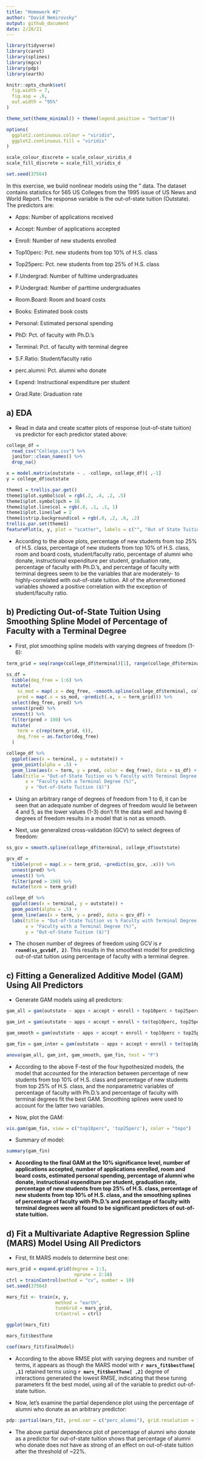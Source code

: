```yaml
---
title: "Homework #2"
author: "David Nemirovsky"
output: github_document
date: 2/28/21
--- 
```


```r
library(tidyverse)
library(caret) 
library(splines)
library(mgcv)
library(pdp)
library(earth)

knitr::opts_chunk$set(
  fig.width = 7,
  fig.asp = .6,
  out.width = "95%"
)

theme_set(theme_minimal() + theme(legend.position = "bottom"))

options(
  ggplot2.continuous.colour = "viridis",
  ggplot2.continuous.fill = "viridis"
)

scale_colour_discrete = scale_colour_viridis_d
scale_fill_discrete = scale_fill_viridis_d

set.seed(37564)
```

In this exercise, we build nonlinear models using the \College" data. The dataset contains statistics for 565 US Colleges from the 1995 issue of US News and World Report. The response variable is the out-of-state tuition (Outstate). The predictors are:

+ Apps: Number of applications received

+ Accept: Number of applications accepted

+ Enroll: Number of new students enrolled

+ Top10perc: Pct. new students from top 10% of H.S. class

+ Top25perc: Pct. new students from top 25% of H.S. class

+ F.Undergrad: Number of fulltime undergraduates

+ P.Undergrad: Number of parttime undergraduates

+ Room.Board: Room and board costs

+ Books: Estimated book costs

+ Personal: Estimated personal spending

+ PhD: Pct. of faculty with Ph.D.'s

+ Terminal: Pct. of faculty with terminal degree

+ S.F.Ratio: Student/faculty ratio

+ perc.alumni: Pct. alumni who donate

+ Expend: Instructional expenditure per student

+ Grad.Rate: Graduation rate

## **a) EDA**

+ Read in data and create scatter plots of response (out-of-state tuition) vs predictor for each predictor stated above:

```r
college_df = 
  read_csv("College.csv") %>% 
  janitor::clean_names() %>% 
  drop_na()

x = model.matrix(outstate ~ . -college, college_df)[ ,-1]
y = college_df$outstate

theme1 = trellis.par.get()
theme1$plot.symbol$col = rgb(.2, .4, .2, .5)
theme1$plot.symbol$pch = 16
theme1$plot.line$col = rgb(.8, .1, .1, 1)
theme1$plot.line$lwd = 2
theme1$strip.background$col = rgb(.0, .2, .6, .2)
trellis.par.set(theme1)
featurePlot(x, y, plot = "scatter", labels = c("", "Out of State Tuition"), type = c("p"), layout = c(4, 2))
```

+ According to the above plots, percentage of new students from top 25% of H.S. class, percentage of new students from top 10% of H.S. class, room and board costs, student/faculty ratio, percentage of alumni who donate, instructional expenditure per student, graduation rate, percentage of faculty with Ph.D.’s, and percentage of faculty with terminal degrees seem to be the variables that are moderately- to highly-correlated with out-of-state tuition. All of the aforementioned variables showed a positive correlation with the exception of student/faculty ratio.

## **b) Predicting Out-of-State Tuition Using Smoothing Spline Model of Percentage of Faculty with a Terminal Degree**

+ First, plot smoothing spline models with varying degrees of freedom (1-6):

```r
term_grid = seq(range(college_df$terminal)[1], range(college_df$terminal)[2])

ss_df = 
  tibble(deg_free = 1:6) %>% 
  mutate(
    ss_mod = map(.x = deg_free, ~smooth.spline(college_df$terminal, college_df$outstate, df = .x)), 
    pred = map(.x = ss_mod, ~predict(.x, x = term_grid))) %>% 
  select(deg_free, pred) %>% 
  unnest(pred) %>% 
  unnest() %>% 
  filter(pred > 100) %>% 
  mutate(
    term = c(rep(term_grid, 6)), 
    deg_free = as.factor(deg_free)
  )

college_df %>% 
  ggplot(aes(x = terminal, y = outstate)) + 
  geom_point(alpha = .5) + 
  geom_line(aes(x = term, y = pred, color = deg_free), data = ss_df) + 
  labs(title = "Out-of-State Tuition vs % Faculty with Terminal Degree Smoothing Spline Model by Degrees of Freedom", 
       x = "Faculty with a Terminal Degree (%)", 
       y = "Out-of-State Tuition ($)")
```

+ Using an arbitrary range of degrees of freedom from 1 to 6, it can be seen that an adequate number of degrees of freedom would lie between 4 and 5, as the lower values (1-3) don't fit the data well and having 6 degrees of freedom results in a model that is not as smooth.

+ Next, use generalized cross-validation (GCV) to select degrees of freedom:

```r
ss_gcv = smooth.spline(college_df$terminal, college_df$outstate)

gcv_df = 
  tibble(pred = map(.x = term_grid, ~predict(ss_gcv, .x))) %>% 
  unnest(pred) %>% 
  unnest() %>% 
  filter(pred > 100) %>% 
  mutate(term = term_grid)

college_df %>% 
  ggplot(aes(x = terminal, y = outstate)) + 
  geom_point(alpha = .5) + 
  geom_line(aes(x = term, y = pred), data = gcv_df) + 
  labs(title = "Out-of-State Tuition vs % Faculty with Terminal Degree Smoothing Spline Model Using GCV", 
       x = "Faculty with a Terminal Degree (%)", 
       y = "Out-of-State Tuition ($)")
```

+ The chosen number of degrees of freedom using GCV is **`r round(ss_gcv$df, 2)`**. This results in the smoothest model for predicting out-of-stat tuition using percentage of faculty with a terminal degree.

## **c) Fitting a Generalized Additive Model (GAM) Using All Predictors**

+ Generate GAM models using all predictors:

```r
gam_all = gam(outstate ~ apps + accept + enroll + top10perc + top25perc + f_undergrad + p_undergrad + room_board + books + personal + ph_d + terminal + s_f_ratio + perc_alumni + expend + grad_rate, data = college_df)

gam_int = gam(outstate ~ apps + accept + enroll + te(top10perc, top25perc) + f_undergrad + p_undergrad + room_board + books + personal + ph_d + terminal + s_f_ratio + perc_alumni + expend + grad_rate, data = college_df)

gam_smooth = gam(outstate ~ apps + accept + enroll + top10perc + top25perc + f_undergrad + p_undergrad + room_board + books + personal + s(ph_d) + s(terminal) + s_f_ratio + perc_alumni + expend + grad_rate, data = college_df)

gam_fin = gam_inter = gam(outstate ~ apps + accept + enroll + te(top10perc, top25perc) + f_undergrad + p_undergrad + room_board + books + personal + s(ph_d) + s(terminal) + s_f_ratio + perc_alumni + expend + grad_rate, data = college_df)

anova(gam_all, gam_int, gam_smooth, gam_fin, test = "F")
```

+ According to the above F-test of the four hypothesized models, the model that accounted for the interaction between percentage of new students from top 10% of H.S. class and percentage of new students from top 25% of H.S. class, and the nonparametric variables of percentage of faculty with Ph.D.’s and percentage of faculty with terminal degrees fit the best GAM. Smoothing splines were used to account for the latter two variables.

+ Now, plot the GAM:

```r
vis.gam(gam_fin, view = c("top10perc", 'top25perc'), color = "topo")
```

+ Summary of model:

```r
summary(gam_fin)
```

+ **According to the final GAM at the 10% significance level, number of applications accepted, number of applications enrolled, room and board costs, estimated personal spending, percentage of alumni who donate, instructional expenditure per student, graduation rate, percentage of new students from top 25% of H.S. class, percentage of new students from top 10% of H.S. class, and the smoothing splines of percentage of faculty with Ph.D.’s and percentage of faculty with terminal degrees were all found to be significant predictors of out-of-state tuition.**

## **d) Fit a Multivariate Adaptive Regression Spline (MARS) Model Using All Predictors**

+ First, fit MARS models to determine best one:

```r
mars_grid = expand.grid(degree = 1:3, 
                         nprune = 2:18)
ctrl = trainControl(method = "cv", number = 10)
set.seed(37564)

mars_fit <- train(x, y,
                  method = "earth",
                  tuneGrid = mars_grid,
                  trControl = ctrl)

ggplot(mars_fit)

mars_fit$bestTune

coef(mars_fit$finalModel)
```

+ According to the above RMSE plot with varying degrees and number of terms, it appears as though the MARS model with **`r mars_fit$bestTune[ ,1]`** retained terms using **`r mars_fit$bestTune[ ,2]`** degree of interactions generated the lowest RMSE, indicating that these tuning parameters fit the best model, using all of the variable to predict out-of-state tuition.

+ Now, let's examine the partial dependence plot using the percentage of alumni who donate as an arbitrary predictor:

```r
pdp::partial(mars_fit, pred.var = c("perc_alumni"), grid.resolution = 10) %>% autoplot()
```

+ The above partial dependence plot of percentage of alumni who donate as a predictor for out-of-state tuition shows that percentage of alumni who donate does not have as strong of an effect on out-of-state tuition after the threshold of ~22%.